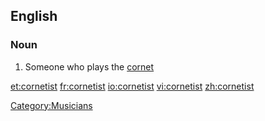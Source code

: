 ==English==

===Noun===
{{en-noun}}

# Someone who plays the [[cornet]]

[[Category:Musicians]]

[[et:cornetist]]
[[fr:cornetist]]
[[io:cornetist]]
[[vi:cornetist]]
[[zh:cornetist]]